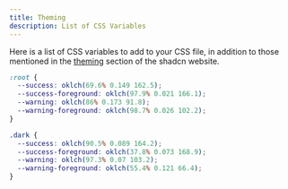 ```yaml
---
title: Theming
description: List of CSS Variables
---
```


Here is a list of CSS variables to add to your CSS file, in addition to those mentioned in the [theming](https://ui.shadcn.com/docs/theming) section of the shadcn website.

```css title="app/globals.css"
:root {
  --success: oklch(69.6% 0.149 162.5);
  --success-foreground: oklch(97.9% 0.021 166.1);
  --warning: oklch(86% 0.173 91.8);
  --warning-foreground: oklch(98.7% 0.026 102.2);
}

.dark {
  --success: oklch(90.5% 0.089 164.2);
  --success-foreground: oklch(37.8% 0.073 168.9);
  --warning: oklch(97.3% 0.07 103.2);
  --warning-foreground: oklch(55.4% 0.121 66.4);
}
```
